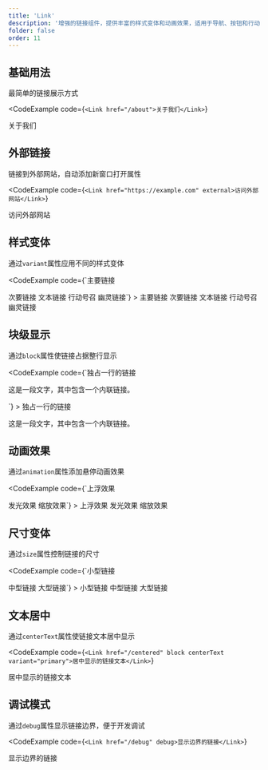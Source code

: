 ```yaml
---
title: 'Link'
description: '增强的链接组件，提供丰富的样式变体和动画效果，适用于导航、按钮和行动号召等多种场景'
folder: false
order: 11
---
```



## 基础用法

最简单的链接展示方式

<CodeExample
  code={`<Link href="/about">关于我们</Link>`}
>
  <Link href="/about">关于我们</Link>
</CodeExample>

## 外部链接

链接到外部网站，自动添加新窗口打开属性

<CodeExample
  code={`<Link href="https://example.com" external>访问外部网站</Link>`}
>
  <Link href="https://example.com" external>访问外部网站</Link>
</CodeExample>

## 样式变体

通过`variant`属性应用不同的样式变体

<CodeExample
  code={`<Link href="/signup" variant="primary">主要链接</Link>
<Link href="/learn-more" variant="secondary">次要链接</Link>
<Link href="/docs" variant="text">文本链接</Link>
<Link href="/get-started" variant="cta">行动号召</Link>
<Link href="/preview" variant="ghost">幽灵链接</Link>`}
>
  <Link href="/signup" variant="primary">主要链接</Link>
  <Link href="/learn-more" variant="secondary" class="cosy:ml-2">次要链接</Link>
  <Link href="/docs" variant="text" class="cosy:ml-2">文本链接</Link>
  <Link href="/get-started" variant="cta" class="cosy:ml-2">行动号召</Link>
  <Link href="/preview" variant="ghost" class="cosy:ml-2">幽灵链接</Link>
</CodeExample>

## 块级显示

通过`block`属性使链接占据整行显示

<CodeExample
  code={`<Link href="/contact" block variant="primary">独占一行的链接</Link>
<p class="cosy:mt-2">这是一段文字，其中包含一个<Link href="/inline">内联链接</Link>。</p>`}
>
  <Link href="/contact" block variant="primary">独占一行的链接</Link>
  <p class="cosy:mt-2">这是一段文字，其中包含一个<Link href="/inline">内联链接</Link>。</p>
</CodeExample>

## 动画效果

通过`animation`属性添加悬停动画效果

<CodeExample
  code={`<Link href="/contact" animation="hover-lift" variant="primary">上浮效果</Link>
<Link href="/features" animation="hover-glow" variant="secondary">发光效果</Link>
<Link href="/pricing" animation="hover-scale" variant="cta">缩放效果</Link>`}
>
  <Link href="/contact" animation="hover-lift" variant="primary">上浮效果</Link>
  <Link href="/features" animation="hover-glow" variant="secondary" class="cosy:ml-2">发光效果</Link>
  <Link href="/pricing" animation="hover-scale" variant="cta" class="cosy:ml-2">缩放效果</Link>
</CodeExample>

## 尺寸变体

通过`size`属性控制链接的尺寸

<CodeExample
  code={`<Link href="/small" size="sm">小型链接</Link>
<Link href="/medium" size="md">中型链接</Link>
<Link href="/large" size="lg">大型链接</Link>`}
>
  <Link href="/small" size="sm">小型链接</Link>
  <Link href="/medium" size="md" class="cosy:ml-2">中型链接</Link>
  <Link href="/large" size="lg" class="cosy:ml-2">大型链接</Link>
</CodeExample>

## 文本居中

通过`centerText`属性使链接文本居中显示

<CodeExample
  code={`<Link href="/centered" block centerText variant="primary">居中显示的链接文本</Link>`}
>
  <Link href="/centered" block centerText variant="primary">居中显示的链接文本</Link>
</CodeExample>

## 调试模式

通过`debug`属性显示链接边界，便于开发调试

<CodeExample
  code={`<Link href="/debug" debug>显示边界的链接</Link>`}
>
  <Link href="/debug" debug>显示边界的链接</Link>
</CodeExample> 
